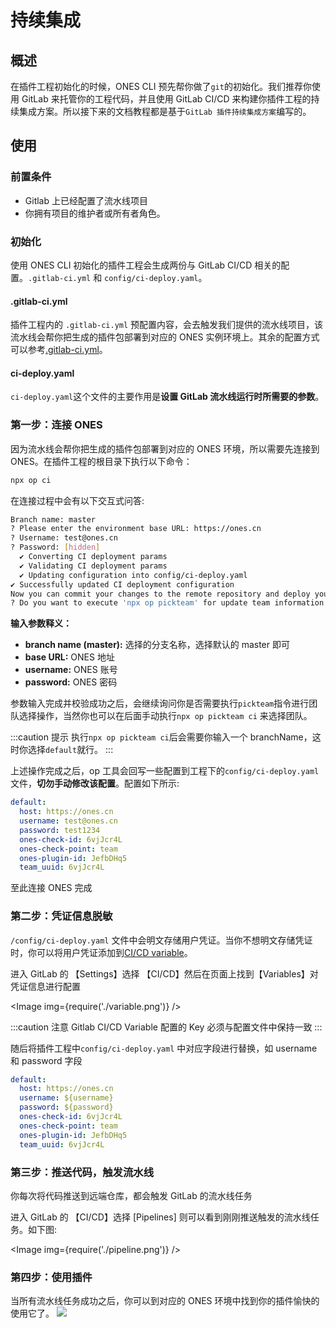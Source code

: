 
# 持续集成

## 概述

在插件工程初始化的时候，ONES CLI 预先帮你做了`git`的初始化。我们推荐你使用 GitLab 来托管你的工程代码，并且使用 GitLab CI/CD 来构建你插件工程的持续集成方案。所以接下来的文档教程都是基于`GitLab 插件持续集成方案`编写的。

## 使用

### 前置条件

- Gitlab 上已经配置了流水线项目
- 你拥有项目的维护者或所有者角色。

### 初始化

使用 ONES CLI 初始化的插件工程会生成两份与 GitLab CI/CD 相关的配置。`.gitlab-ci.yml` 和 `config/ci-deploy.yaml`。

#### .gitlab-ci.yml

插件工程内的 `.gitlab-ci.yml` 预配置内容，会去触发我们提供的流水线项目，该流水线会帮你把生成的插件包部署到对应的 ONES 实例环境上。其余的配置方式可以参考[.gitlab-ci.yml](https://docs.gitlab.cn/jh/ci/yaml/gitlab_ci_yaml.html)。

#### ci-deploy.yaml

`ci-deploy.yaml`这个文件的主要作用是**设置 GitLab 流水线运行时所需要的参数**。

### 第一步：连接 ONES

因为流水线会帮你把生成的插件包部署到对应的 ONES 环境，所以需要先连接到 ONES。在插件工程的根目录下执行以下命令：

```bash
npx op ci
```

在连接过程中会有以下交互式问答:

```bash
Branch name: master
? Please enter the environment base URL: https://ones.cn
? Username: test@ones.cn
? Password: [hidden]
  ✔ Converting CI deployment params
  ✔ Validating CI deployment params
  ✔ Updating configuration into config/ci-deploy.yaml
✔ Successfully updated CI deployment configuration
Now you can commit your changes to the remote repository and deploy your project
? Do you want to execute 'npx op pickteam' for update team information into config file? (Y/n)
```

**输入参数释义：**

- **branch name (master):** 选择的分支名称，选择默认的 master 即可
- **base URL:** ONES 地址
- **username:** ONES 账号
- **password:** ONES 密码

参数输入完成并校验成功之后，会继续询问你是否需要执行`pickteam`指令进行团队选择操作，当然你也可以在后面手动执行`npx op pickteam ci` 来选择团队。

:::caution 提示
执行`npx op pickteam ci`后会需要你输入一个 branchName，这时你选择`default`就行。
:::

上述操作完成之后，op 工具会回写一些配置到工程下的`config/ci-deploy.yaml` 文件，**切勿手动修改该配置**。配置如下所示:

```yaml title="ci-deploy.yaml"
default:
  host: https://ones.cn
  username: test@ones.cn
  password: test1234
  ones-check-id: 6vjJcr4L
  ones-check-point: team
  ones-plugin-id: JefbDHq5
  team_uuid: 6vjJcr4L
```

至此连接 ONES 完成

### 第二步：凭证信息脱敏

`/config/ci-deploy.yaml` 文件中会明文存储用户凭证。当你不想明文存储凭证时，你可以将用户凭证添加到[CI/CD variable](https://gitlab.plugins.myones.net/help/ci/variables/index.md#add-a-cicd-variable-to-a-project)。

进入 GitLab 的 【Settings】选择 【CI/CD】然后在页面上找到【Variables】对凭证信息进行配置

<Image img={require('./variable.png')} />

:::caution 注意
Gitlab CI/CD Variable 配置的 Key 必须与配置文件中保持一致
:::

随后将插件工程中`config/ci-deploy.yaml` 中对应字段进行替换，如 username 和 password 字段

```yaml title="ci-deploy.yaml"
default:
  host: https://ones.cn
  username: ${username}
  password: ${password}
  ones-check-id: 6vjJcr4L
  ones-check-point: team
  ones-plugin-id: JefbDHq5
  team_uuid: 6vjJcr4L
```

### 第三步：推送代码，触发流水线

你每次将代码推送到远端仓库，都会触发 GitLab 的流水线任务

进入 GitLab 的 【CI/CD】选择 [Pipelines] 则可以看到刚刚推送触发的流水线任务。如下图:

<Image img={require('./pipeline.png')} />

### 第四步：使用插件

当所有流水线任务成功之后，你可以到对应的 ONES 环境中找到你的插件愉快的使用它了。
![](./ci-plugin-zh.png)

